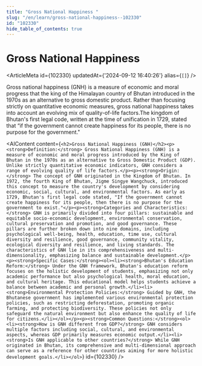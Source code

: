 ```yaml
---
title: "Gross National Happiness "
slug: "/en/learn/gross-national-happiness--102330"
id: "102330"
hide_table_of_contents: true
---
```



# Gross National Happiness 

<ArticleMeta id={102330} updatedAt={'2024-09-12 16:40:26'} alias={`[]`} />
<div className='border-solid border-b border-t-0 my-4 border-[var(--ifm-color-gray-300)]' />

Gross national happiness (GNH) is a measure of economic and moral progress that the king of the Himalayan country of Bhutan introduced in the 1970s as an alternative to gross domestic product. Rather than focusing strictly on quantitative economic measures, gross national happiness takes into account an evolving mix of quality-of-life factors.The kingdom of Bhutan's first legal code, written at the time of unification in 1729, stated that “if the government cannot create happiness for its people, there is no purpose for the government."

<AIContent content={`<h2>Gross National Happiness (GNH)</h2><p><strong>Definition:</strong> Gross National Happiness (GNH) is a measure of economic and moral progress introduced by the King of Bhutan in the 1970s as an alternative to Gross Domestic Product (GDP). Unlike strictly quantitative economic indicators, GNH considers a range of evolving quality of life factors.</p><p><strong>Origin:</strong> The concept of GNH originated in the Kingdom of Bhutan. In 1972, the fourth King of Bhutan, Jigme Singye Wangchuck, introduced this concept to measure the country's development by considering economic, social, cultural, and environmental factors. As early as 1729, Bhutan's first legal code stated, "If the government cannot create happiness for its people, then there is no purpose for the government to exist."</p><p><strong>Categories and Characteristics:</strong> GNH is primarily divided into four pillars: sustainable and equitable socio-economic development, environmental conservation, cultural preservation and promotion, and good governance. These pillars are further broken down into nine domains, including psychological well-being, health, education, time use, cultural diversity and resilience, good governance, community vitality, ecological diversity and resilience, and living standards. The characteristics of GNH lie in its comprehensiveness and multi-dimensionality, emphasizing balance and sustainable development.</p><p><strong>Specific Cases:</strong><ol><li><strong>Bhutan's Education Reform:</strong> Under the GNH framework, Bhutan's education reform focuses on the holistic development of students, emphasizing not only academic performance but also psychological health, moral education, and cultural heritage. This educational model helps students achieve a balance between academic and personal growth.</li><li><strong>Environmental Protection Policies:</strong> Guided by GNH, the Bhutanese government has implemented various environmental protection policies, such as restricting deforestation, promoting organic farming, and protecting biodiversity. These policies not only safeguard the natural environment but also enhance the quality of life for citizens.</li></ol></p><p><strong>Common Questions:</strong><ol><li><strong>How is GNH different from GDP?</strong> GNH considers multiple factors including social, cultural, and environmental aspects, whereas GDP primarily measures economic output.</li><li><strong>Is GNH applicable to other countries?</strong> While GNH originated in Bhutan, its comprehensive and multi-dimensional approach can serve as a reference for other countries aiming for more holistic development goals.</li></ol>`} id={102330} />

